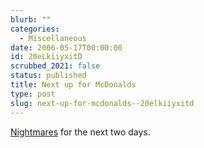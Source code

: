 ```yaml
---
blurb: ""
categories:
  - Miscellaneous
date: 2006-05-17T00:00:00
id: 20eLkiiyxitD
scrubbed_2021: false
status: published
title: Next up for McDonalds
type: post
slug: next-up-for-mcdonalds--20elkiiyxitd
---
```


[Nightmares](http://www.consumerist.com/consumer/ads/courtesy-of-mcdonalds-india-your-9am-willies-174305.php%20)
for the next two days.